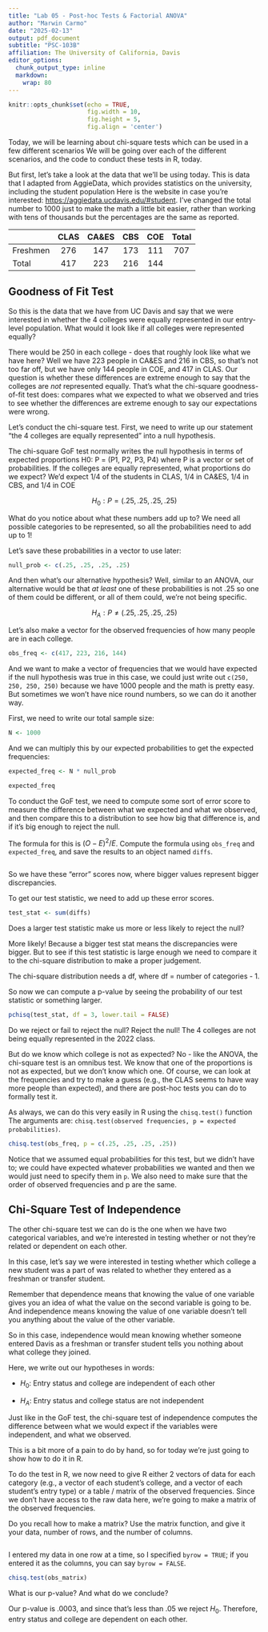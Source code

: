 ```yaml
---
title: "Lab 05 - Post-hoc Tests & Factorial ANOVA"
author: "Marwin Carmo"
date: "2025-02-13"
output: pdf_document
subtitle: "PSC-103B"
affiliation: The University of California, Davis
editor_options:
  chunk_output_type: inline
  markdown: 
    wrap: 80
---
```


```r
knitr::opts_chunk$set(echo = TRUE,
                      fig.width = 10,
                      fig.height = 5,
                      fig.align = 'center')

```


Today, we will be learning about chi-square tests which can be used in a few different scenarios We will be going over each of the different scenarios, and the code to conduct these tests in R, today.

But first, let's take a look at the data that we'll be using today. This is data that I adapted from AggieData, which provides statistics on the university, including the student population
Here is the website in case you're interested: <https://aggiedata.ucdavis.edu/#student>. I've changed the total number to 1000 just to make the math a little bit easier, rather than working with tens of thousands but the percentages are the same as reported.

|   |CLAS | CA&ES | CBS | COE | Total|
|:---|:---:|:-----:|:---:|:---:|:----:|
|Freshmen |  276 |  147  | 173 | 111 | 707|
|Total    | 417  | 223   | 216 | 144 | |

## Goodness of Fit Test

So this is the data that we have from UC Davis and say that we were interested in whether the 4 colleges were equally represented in our entry-level population. What would it look like if all colleges were represented equally?

There would be 250 in each college - does that roughly look like what we have here? Well we have 223 people in CA&ES and 216 in CBS, so that's not too far off, but we have only 144 people
in COE, and 417 in CLAS. Our question is whether these differences are extreme enough to say that the colleges are *not* represented equally. That's what the chi-square goodness-of-fit test does: compares what we expected to what we observed and tries to see whether the differences are extreme enough to say our expectations were wrong.

Let's conduct the chi-square test. First, we need to write up our statement "the 4 colleges are equally represented" into a null hypothesis.

The chi-square GoF test normally writes the null hypothesis in terms of expected proportions
H0: P = (P1, P2, P3, P4) where P is a vector or set of probabilities. If the colleges are equally represented, what proportions do we expect? We'd expect 1/4 of the students in CLAS, 1/4 in CA&ES, 1/4 in CBS, and 1/4 in COE 

$$
H_0: P = (.25, .25, .25, .25)
$$

What do you notice about what these numbers add up to? We need all possible categories to be represented, so all the probabilities need to add up to 1!

Let's save these probabilities in a vector to use later:

```r
null_prob <- c(.25, .25, .25, .25)
```

And then what's our alternative hypothesis? Well, similar to an ANOVA, our alternative would be that *at least* one of these probabilities is not .25 so one of them could be different, or all of them could, we're not being specific.

$$
H_A: P \neq (.25, .25, .25, .25)
$$

Let's also make a vector for the observed frequencies of how many people are in each college.

```r
obs_freq <- c(417, 223, 216, 144)
```

And we want to make a vector of frequencies that we would have expected if the null hypothesis was true in this case, we could just write out `c(250, 250, 250, 250)` because we have 1000 people and the math is pretty easy. But sometimes we won't have nice round numbers,
so we can do it another way.

First, we need to write our total sample size:

```r
N <- 1000
```

And we can multiply this by our expected probabilities to get the expected frequencies:

```r
expected_freq <- N * null_prob

expected_freq
```
To conduct the GoF test, we need to compute some sort of error score to measure the difference between what we expected and what we observed, and then compare this to a distribution to see how big that difference is, and if it's big enough to reject the null.

The formula for this is $(O - E)^2 / E$. Compute the formula using `obs_freq` and `expected_freq`, and save the results to an object named `diffs`. 

```r

```

So we have these "error" scores now, where bigger values represent bigger discrepancies.

To get our test statistic, we need to add up these error  scores.

```r
test_stat <- sum(diffs)
```

Does a larger test statistic make us more or less likely to reject the null?

More likely! Because a bigger test stat means the discrepancies were bigger.
But to see if this test statistic is large enough we need to compare it to the chi-square distribution to make a proper judgement.

The chi-square distribution needs a df, where df = number of categories - 1.

So now we can compute a p-value by seeing the probability of our test statistic or something larger.

```r
pchisq(test_stat, df = 3, lower.tail = FALSE)
```

Do we reject or fail to reject the null? Reject the null! The 4 colleges are not being equally represented in the 2022 class.

But do we know which college is not as expected? No - like the ANOVA, the chi-square test is an omnibus test. We know that one of the proportions is not as expected, but we don't know which one. Of course, we can look at the frequencies and try to make a guess (e.g., the CLAS seems to have way more people than expected), and there are post-hoc tests you can do to formally test it.

As always, we can do this very easily in R using the `chisq.test()` function
The arguments are: `chisq.test(observed frequencies, p = expected probabilities)`.

```r
chisq.test(obs_freq, p = c(.25, .25, .25, .25))
```
Notice that we assumed equal probabilities for  this test, but we didn't have to; we could have expected whatever probabilities we wanted and then we would just need to specify them in `p`. We also need to make sure that the order of observed frequencies and p are the same.

## Chi-Square Test of Independence

The other chi-square test we can do is the one when we have two categorical variables, and we're interested in testing whether or not they're related or dependent on each other.

In this case, let's say we were interested in testing whether which college a new student was a part of was related to whether they entered as a freshman or transfer student.

Remember that dependence means that knowing the value of one variable gives you an idea of what the value on the second variable is going to be. And independence means knowing the value of one variable doesn't tell you anything about the value of the other variable.

So in this case, independence would mean knowing whether someone entered Davis as a freshman or transfer student tells you nothing about what college they joined.

Here, we write out our hypotheses in words:

- $H_0$: Entry status and college are independent of each other

- $H_A$: Entry status and college status are not independent

Just like in the GoF test, the chi-square test of independence computes the difference between what we would expect if the variables were independent, and what we observed.

This is a bit more of a pain to do by hand, so for today  we're just going to show how to do it in R.

To do the test in R, we now need to give R either 2 vectors of data for each category (e.g., a vector of each student's college, and a vector of each student's entry type) or a table / matrix of the observed frequencies. Since we don't have access to the raw data here,
we're going to make a matrix of the observed frequencies.

Do you recall how to make a matrix? Use the matrix function, and give it your data, number of rows, and the number of columns.

```r

```

I entered my data in one row at a time, so I specified `byrow = TRUE`; if you entered it as the columns, you can say `byrow = FALSE`.

```r
chisq.test(obs_matrix)
```

What is our p-value? And what do we conclude?

Our p-value is .0003, and since that's less than .05  we reject $H_0$. Therefore, entry status and college are dependent on each other.